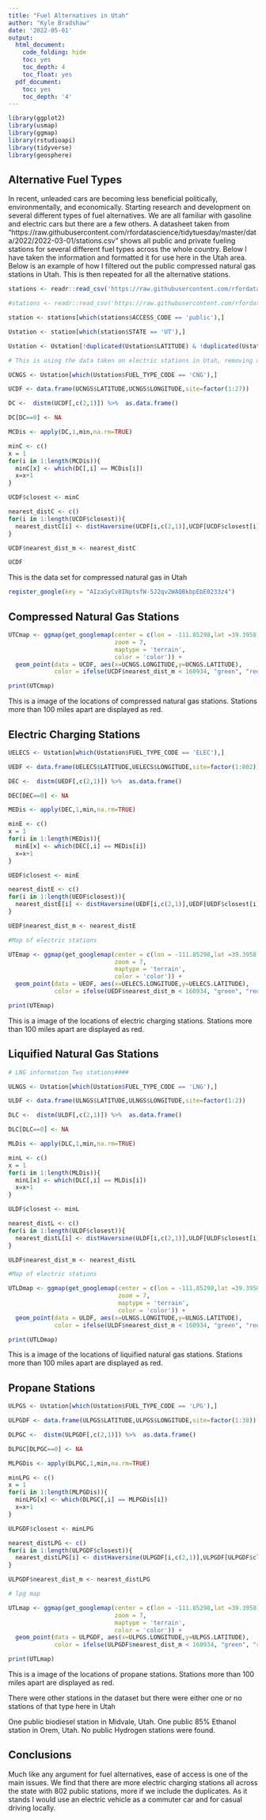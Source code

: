 ```yaml
---
title: "Fuel Alternatives in Utah"
author: "Kyle Bradshaw"
date: '2022-05-01'
output:
  html_document:
    code_folding: hide
    toc: yes
    toc_depth: 4
    toc_float: yes
  pdf_document:
    toc: yes
    toc_depth: '4'
---
```


```r
library(ggplot2)
library(usmap)
library(ggmap)
library(rstudioapi)
library(tidyverse)
library(geosphere)
```

## Alternative Fuel Types

In recent, unleaded cars are becoming less beneficial politically, environmentally, and economically. Starting research and development on several different types of fuel alternatives. We are all familiar with gasoline and electric cars but there are a few others. A datasheet taken from "https://raw.githubusercontent.com/rfordatascience/tidytuesday/master/data/2022/2022-03-01/stations.csv" shows all public and private fueling stations for several different fuel types across the whole country. Below I have taken the information and formatted it for use here in the Utah area. Below is an example of how I filtered out the public compressed natural gas stations in Utah. This is then repeated for all the alternative stations.



```r
stations <- readr::read_csv('https://raw.githubusercontent.com/rfordatascience/tidytuesday/master/data/2022/2022-03-01/stations.csv')
```

```r

#stations <- readr::read_csv('https://raw.githubusercontent.com/rfordatascience/tidytuesday/master/data/2022/2022-03-01/stations.csv')

station <- stations[which(stations$ACCESS_CODE == 'public'),]

Ustation <- station[which(station$STATE == 'UT'),]

Ustation <- Ustation[!duplicated(Ustation$LATITUDE) & !duplicated(Ustation$LONGITUDE),]

# This is using the data taken on electric stations in Utah, removing duplicates

UCNGS <- Ustation[which(Ustation$FUEL_TYPE_CODE == 'CNG'),]

UCDF <- data.frame(UCNGS$LATITUDE,UCNGS$LONGITUDE,site=factor(1:27))

DC <-  distm(UCDF[,c(2,1)]) %>%  as.data.frame()

DC[DC==0] <- NA

MCDis <- apply(DC,1,min,na.rm=TRUE)

minC <- c()
x = 1
for(i in 1:length(MCDis)){
  minC[x] <- which(DC[,i] == MCDis[i])  
  x=x+1
}

UCDF$closest <- minC

nearest_distC <- c()
for(i in 1:length(UCDF$closest)){
  nearest_distC[i] <- distHaversine(UCDF[i,c(2,1)],UCDF[UCDF$closest[i],c(2,1)])  
}

UCDF$nearest_dist_m <- nearest_distC

UCDF
```

This is the data set for compressed natural gas in Utah
```r
register_google(key = "AIzaSyCv8INptsfW-5J2qv2WAQBkbpEbE0233z4")
```
## Compressed Natural Gas Stations

```r
UTCmap <- ggmap(get_googlemap(center = c(lon = -111.85298,lat =39.3958),
                              zoom = 7,
                              maptype = 'terrain',
                              color = 'color')) +
  geom_point(data = UCDF, aes(x=UCNGS.LONGITUDE,y=UCNGS.LATITUDE), 
             color = ifelse(UCDF$nearest_dist_m < 160934, "green", "red"), size = 1.5)

print(UTCmap)
```

This is a image of the locations of compressed natural gas stations. Stations more than 100 miles apart are displayed as red.

## Electric Charging Stations
```r
UELECS <- Ustation[which(Ustation$FUEL_TYPE_CODE == 'ELEC'),]

UEDF <- data.frame(UELECS$LATITUDE,UELECS$LONGITUDE,site=factor(1:802))

DEC <-  distm(UEDF[,c(2,1)]) %>%  as.data.frame()

DEC[DEC==0] <- NA

MEDis <- apply(DEC,1,min,na.rm=TRUE)

minE <- c()
x = 1
for(i in 1:length(MEDis)){
  minE[x] <- which(DEC[,i] == MEDis[i])  
  x=x+1
}

UEDF$closest <- minE

nearest_distE <- c()
for(i in 1:length(UEDF$closest)){
  nearest_distE[i] <- distHaversine(UEDF[i,c(2,1)],UEDF[UEDF$closest[i],c(2,1)])  
}

UEDF$nearest_dist_m <- nearest_distE

#Map of electric stations

UTEmap <- ggmap(get_googlemap(center = c(lon = -111.85298,lat =39.3958),
                              zoom = 7,
                              maptype = 'terrain',
                              color = 'color')) +
  geom_point(data = UEDF, aes(x=UELECS.LONGITUDE,y=UELECS.LATITUDE), 
             color = ifelse(UEDF$nearest_dist_m < 160934, "green", "red"), size = .5)

print(UTEmap)
```

This is a image of the locations of electric charging stations. Stations more than 100 miles apart are displayed as red.


## Liquified Natural Gas Stations
```r
# LNG information Two stations####

ULNGS <- Ustation[which(Ustation$FUEL_TYPE_CODE == 'LNG'),]

ULDF <- data.frame(ULNGS$LATITUDE,ULNGS$LONGITUDE,site=factor(1:2))

DLC <-  distm(ULDF[,c(2,1)]) %>%  as.data.frame()

DLC[DLC==0] <- NA

MLDis <- apply(DLC,1,min,na.rm=TRUE)

minL <- c()
x = 1
for(i in 1:length(MLDis)){
  minL[x] <- which(DLC[,i] == MLDis[i])  
  x=x+1
}

ULDF$closest <- minL

nearest_distL <- c()
for(i in 1:length(ULDF$closest)){
  nearest_distL[i] <- distHaversine(ULDF[i,c(2,1)],ULDF[ULDF$closest[i],c(2,1)])  
}

ULDF$nearest_dist_m <- nearest_distL

#Map of electric stations

UTLDmap <- ggmap(get_googlemap(center = c(lon = -111.85298,lat =39.3958),
                               zoom = 7,
                               maptype = 'terrain',
                               color = 'color')) +
  geom_point(data = ULDF, aes(x=ULNGS.LONGITUDE,y=ULNGS.LATITUDE), 
             color = ifelse(ULDF$nearest_dist_m < 160934, "green", "red"), size = 2)

print(UTLDmap)
```

This is a image of the locations of liquified natural gas stations. Stations more than 100 miles apart are displayed as red.

## Propane Stations
```r
ULPGS <- Ustation[which(Ustation$FUEL_TYPE_CODE == 'LPG'),]

ULPGDF <- data.frame(ULPGS$LATITUDE,ULPGS$LONGITUDE,site=factor(1:38))

DLPGC <-  distm(ULPGDF[,c(2,1)]) %>%  as.data.frame()

DLPGC[DLPGC==0] <- NA

MLPGDis <- apply(DLPGC,1,min,na.rm=TRUE)

minLPG <- c()
x = 1
for(i in 1:length(MLPGDis)){
  minLPG[x] <- which(DLPGC[,i] == MLPGDis[i])  
  x=x+1
}

ULPGDF$closest <- minLPG

nearest_distLPG <- c()
for(i in 1:length(ULPGDF$closest)){
  nearest_distLPG[i] <- distHaversine(ULPGDF[i,c(2,1)],ULPGDF[ULPGDF$closest[i],c(2,1)])  
}

ULPGDF$nearest_dist_m <- nearest_distLPG

# lpg map

UTLmap <- ggmap(get_googlemap(center = c(lon = -111.85298,lat =39.3958),
                              zoom = 7,
                              maptype = 'terrain',
                              color = 'color')) +
  geom_point(data = ULPGDF, aes(x=ULPGS.LONGITUDE,y=ULPGS.LATITUDE), 
             color = ifelse(ULPGDF$nearest_dist_m < 160934, "green", "red"), size = 1.5)

print(UTLmap)
```

This is a image of the locations of propane stations. Stations more than 100 miles apart are displayed as red.

There were other stations in the dataset but there were either one or no stations of that type here in Utah

One public biodiesel station in Midvale, Utah.
One public 85% Ethanol station in Orem, Utah.
No public Hydrogen stations were found.

## Conclusions

Much like any argument for fuel alternatives, ease of access is one of the main issues. We find that there are more electric charging stations all across the state with 802 public stations, more if we include the duplicates. As it stands I would use an electric vehicle as a commuter car and for casual driving locally.

